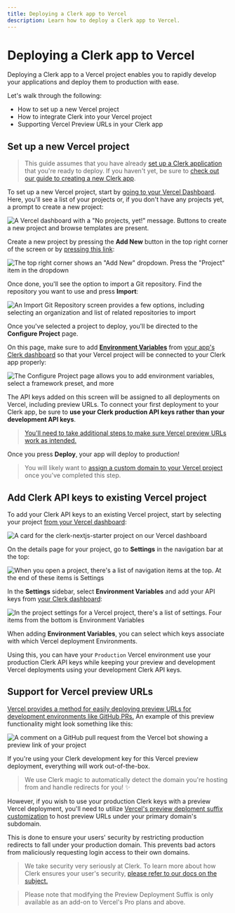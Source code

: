 ```yaml
---
title: Deploying a Clerk app to Vercel
description: Learn how to deploy a Clerk app to Vercel.
---
```


# Deploying a Clerk app to Vercel

Deploying a Clerk app to a Vercel project enables you to rapidly develop your applications and deploy them to production with ease.

Let's walk through the following:

*   How to set up a new Vercel project
*   How to integrate Clerk into your Vercel project
*   Supporting Vercel Preview URLs in your Clerk app

## Set up a new Vercel project

> This guide assumes that you have already [set up a Clerk application](/docs/quickstarts/setup-clerk) that you're ready to deploy. If you haven't yet, be sure to [check out our guide to creating a new Clerk app](/docs/quickstarts/setup-clerk).

To set up a new Vercel project, start by [going to your Vercel Dashboard](https://vercel.com/dashboard). Here, you'll see a list of your projects or, if you don't have any projects yet, a prompt to create a new project:

![A Vercel dashboard with a "No projects, yet!" message. Buttons to create a new project and browse templates are present.](/docs/images/deployment-guides/vercel-no-new-projects.png)

Create a new project by pressing the **Add New** button in the top right corner of the screen or by [pressing this link](https://vercel.com/new):

![The top right corner shows an "Add New" dropdown. Press the "Project" item in the dropdown](/docs/images/deployment-guides/vercel-add-new-dropdown.png)

Once done, you'll see the option to import a Git repository. Find the repository you want to use and press **Import**:

![An **Import Git Repository** screen provides a few options, including selecting an organization and list of related repositories to import](/docs/images/deployment-guides/vercel-import-git-repository.png)

Once you've selected a project to deploy, you'll be directed to the **Configure Project** page.

On this page, make sure to add **[Environment Variables](https://vercel.com/docs/concepts/projects/environment-variables)** from [your app's Clerk dashboard](https://dashboard.clerk.com/) so that your Vercel project will be connected to your Clerk app properly:

![The **Configure Project** page allows you to add environment variables, select a framework preset, and more](/docs/images/deployment-guides/vercel-configure-project.png)

The API keys added on this screen will be assigned to all deployments on Vercel, including preview URLs. To connect your first deployment to your Clerk app, be sure to **use your Clerk production API keys rather than your development API keys**.

> [You'll need to take additional steps to make sure Vercel preview URLs work as intended.](#support-vercel-preview-urls)

Once you press **Deploy**, your app will deploy to production!

> You will likely want to [assign a custom domain to your Vercel project](https://vercel.com/docs/concepts/projects/domains/add-a-domain) once you've completed this step.

## Add Clerk API keys to existing Vercel project

To add your Clerk API keys to an existing Vercel project, start by selecting your project [from your Vercel dashboard](https://vercel.com/dashboard):

![A card for the **clerk-nextjs-starter** project on our Vercel dashboard](/docs/images/deployment-guides/vercel-existing-project.png)

On the details page for your project, go to **Settings** in the navigation bar at the top:

![When you open a project, there's a list of navigation items at the top. At the end of these items is **Settings**](/docs/images/deployment-guides/vercel-project-details.png)

In the **Settings** sidebar, select **Environment Variables** and add your API keys from [your Clerk dashboard](https://dashboard.clerk.com/):

![In the project settings for a Vercel project, there's a list of settings. Four items from the bottom is **Environment Variables**](/docs/images/deployment-guides/vercel-environmental-variables.png)

When adding **Environment Variables**, you can select which keys associate with which Vercel deployment Environments.

Using this, you can have your `Production` Vercel environment use your production Clerk API keys while keeping your preview and development Vercel deployments using your development Clerk API keys.

## Support for Vercel preview URLs

[Vercel provides a method for easily deploying preview URLs for development environments like GitHub PRs.](https://vercel.com/docs/concepts/deployments/generated-urls) An example of this preview functionality might look something like this:

![A comment on a GitHub pull request from the Vercel bot showing a preview link of your project](/docs/images/deployment-guides/vercel-github-comment.png)

If you're using your Clerk development key for this Vercel preview deployment, everything will work out-of-the-box.

> We use Clerk magic to automatically detect the domain you're hosting from and handle redirects for you! ✨

However, if you wish to use your production Clerk keys with a preview Vercel deployment, you'll need to utilize [Vercel's preview deploment suffix customization](https://vercel.com/docs/concepts/deployments/generated-urls#preview-deployment-suffix) to host preview URLs under your primary domain's subdomain.

This is done to ensure your users' security by restricting production redirects to fall under your production domain. This prevents bad actors from maliciously requesting login access to their own domains.

> We take security very seriously at Clerk. To learn more about how Clerk ensures your user's security, [please refer to our docs on the subject.](/docs/security/overview)

> Please note that modifying the Preview Deployment Suffix is only available as an add-on to Vercel's Pro plans and above.
